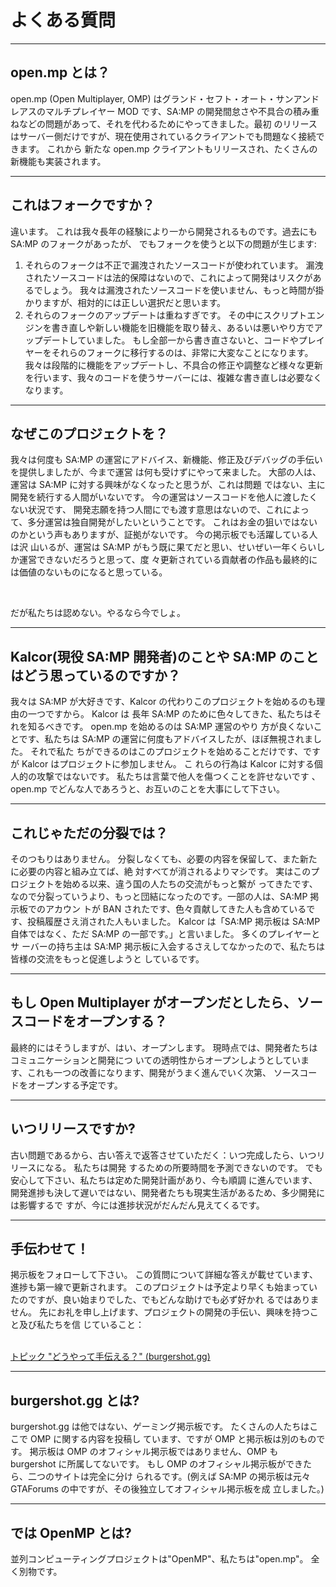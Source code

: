 # よくある質問

<hr />

## open.mp とは？

open.mp (Open Multiplayer, OMP) はグランド・セフト・オート・サンアンドレアスのマルチプレイヤー MOD
です、SA:MP の開発間怠さや不具合の積み重ねなどの問題があって、それを代わるためにやってきました。最初
のリリースはサーバー側だけですが、現在使用されているクライアントでも問題なく接続できます。 これから
新たな open.mp クライアントもリリースされ、たくさんの新機能も実装されます。

<hr />

## これはフォークですか？

違います。 これは我々長年の経験により一から開発されるものです。過去にも SA:MP のフォークがあったが、
でもフォークを使うと以下の問題が生じます:

<ol>
  <li>
    それらのフォークは不正で漏洩されたソースコードが使われています。
    漏洩されたソースコードは法的保障はないので、これによって開発はリスクがあるでしょう。
    我々は漏洩されたソースコードを使いません、もっと時間が掛かりますが、相対的には正しい選択だと思います。
  </li>
  <li>
    それらのフォークのアップデートは重ねすぎです。
    その中にスクリプトエンジンを書き直しや新しい機能を旧機能を取り替え、あるいは悪いやり方でアップデートしていました。
    もし全部一から書き直さないと、コードやプレイヤーをそれらのフォークに移行するのは、非常に大変なことになります。
    我々は段階的に機能をアップデートし、不具合の修正や調整など様々な更新を行います、我々のコードを使うサーバーには、複雑な書き直しは必要なくなります。
  </li>
</ol>

<hr />

## なぜこのプロジェクトを？

我々は何度も SA:MP の運営にアドバイス、新機能、修正及びデバッグの手伝いを提供しましたが、今まで運営
は何も受けずにやって来ました。 大部の人は、運営は SA:MP に対する興味がなくなったと思うが、これは問題
ではない、主に開発を続行する人間がいないです。 今の運営はソースコードを他人に渡したくない状況です、
開発志願を持つ人間にでも渡す意思はないので、これによって、多分運営は独自開発がしたいということです。
これはお金の狙いではないのかという声もありますが、証拠がないです。 今の掲示板でも活躍している人は沢
山いるが、運営は SA:MP がもう既に果てだと思い、せいぜい一年くらいしか運営できないだろうと思って、度
々更新されている貢献者の作品も最終的には価値のないものになると思っている。

<br />

だが私たちは認めない。やるなら今でしょ。

<hr />

## Kalcor(現役 SA:MP 開発者)のことや SA:MP のことはどう思っているのですか？

我々は SA:MP が大好きです、Kalcor の代わりこのプロジェクトを始めるのも理由の一つですから。 Kalcor は
長年 SA:MP のために色々してきた、私たちはそれを知るべきです。 open.mp を始めるのは SA:MP 運営のやり
方が良くないことです、私たちは SA:MP の運営に何度もアドバイスしたが、ほぼ無視されました。 それで私た
ちができるのはこのプロジェクトを始めることだけです、ですが Kalcor はプロジェクトに参加しません。 こ
れらの行為は Kalcor に対する個人的の攻撃ではないです。 私たちは言葉で他人を傷つくことを許せないです
、open.mp でどんな人であろうと、お互いのことを大事にして下さい。

<hr />

## これじゃただの分裂では？

そのつもりはありません。 分裂しなくても、必要の内容を保留して、また新たに必要の内容と組み立てば、絶
対すべてが消されるよりマシです。 実はこのプロジェクトを始める以来、違う国の人たちの交流がもっと繋が
ってきたです、なので分裂っていうより、もっと団結になったのです。一部の人は、SA:MP 掲示板でのアカウン
トが BAN されたです、色々貢献してきた人も含めているです、投稿履歴さえ消された人もいました。 Kalcor
は「SA:MP 掲示板は SA:MP 自体ではなく、ただ SA:MP の一部です。」と言いました。 多くのプレイヤーとサ
ーバーの持ち主は SA:MP 掲示板に入会するさえしてなかったので、私たちは皆様の交流をもっと促進しようと
しているです。

<hr />

## もし Open Multiplayer がオープンだとしたら、ソースコードをオープンする？

最終的にはそうしますが、はい、オープンします。 現時点では、開発者たちはコミュニケーションと開発につ
いての透明性からオープンしようとしています、これも一つの改善になります、開発がうまく進んでいく次第、
ソースコードをオープンする予定です。

<hr />

## いつリリースですか?

古い問題であるから、古い答えで返答させていただく：いつ完成したら、いつリリースになる。 私たちは開発
するための所要時間を予測できないのです。 でも安心して下さい、私たちは定めた開発計画があり、今も順調
に進んでいます、開発進捗も決して遅いではない、開発者たちも現実生活があるため、多少開発には影響するで
すが、今には進捗状況がだんだん見えてくるです。

<hr />

## 手伝わせて！

掲示板をフォローして下さい。 この質問について詳細な答えが載せています、進捗も第一線で更新されます。
このプロジェクトは予定より早くも始まっていたのですが、良い始まりでした、でもどんな助けでも必ず好かれ
るではありません。 先にお礼を申し上げます、プロジェクトの開発の手伝い、興味を持つこと及び私たちを信
じていること：

<br />
<a href="https://www.burgershot.gg/showthread.php?tid=99">
    <u>トピック "どうやって手伝える？" (burgershot.gg)</u>
</a>

<hr />

## burgershot.gg とは?

burgershot.gg は他ではない、ゲーミング掲示板です。 たくさんの人たちはここで OMP に関する内容を投稿し
ています、ですが OMP と掲示板は別のものです。 掲示板は OMP のオフィシャル掲示板ではありません、OMP
も burgershot に所属してないです。 もし OMP のオフィシャル掲示板ができたら、二つのサイトは完全に分け
られるです。(例えば SA:MP の掲示板は元々 GTAForums の中ですが、その後独立してオフィシャル掲示板を成
立しました。)

<hr />

## では OpenMP とは?

並列コンピューティングプロジェクトは"OpenMP"、私たちは"open.mp"。 全く別物です。
